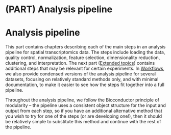 # (PART) Analysis pipeline {-}

# Analysis pipeline {#analysis_pipeline}

This part contains chapters describing each of the main steps in an analysis pipeline for spatial transcriptomics data. The steps include loading the data, quality control, normalization, feature selection, dimensionality reduction, clustering, and interpretation. The next part ([Extended topics](#extended_topics)) contains additional steps that may be relevant for certain experiments. In [Workflows](#workflows), we also provide condensed versions of the analysis pipeline for several datasets, focusing on relatively standard methods only, and with minimal documentation, to make it easier to see how the steps fit together into a full pipeline.

Throughout the analysis pipeline, we follow the Bioconductor principle of modularity -- the pipeline uses a consistent object structure for the input and output from each step, so if you have an additional alternative method that you wish to try for one of the steps (or are developing one!), then it should be relatively simple to substitute this method and continue with the rest of the pipeline.

